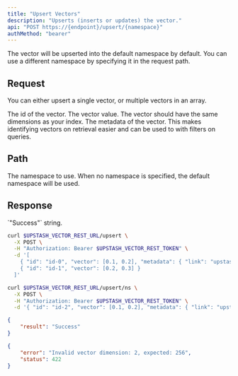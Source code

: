 ```yaml
---
title: "Upsert Vectors"
description: "Upserts (inserts or updates) the vector."
api: "POST https://{endpoint}/upsert/{namespace}"
authMethod: "bearer"
---
```


<Tip>
  The vector will be upserted into the default namespace by default.
  You can use a different namespace by specifying it in the request path.
</Tip>

## Request

You can either upsert a single vector, or multiple vectors in an array.

<ParamField body="id" type="string" required>
  The id of the vector.
</ParamField>
<ParamField body="vector" type="number[]" required>
  The vector value.
  <Note>The vector should have the same dimensions as your index.</Note>
</ParamField>
<ParamField body="metadata" type="Object">
  The metadata of the vector. This makes identifying vectors
  on retrieval easier and can be used to with filters on queries.
</ParamField>

## Path

<ParamField path="namespace" type="string" default="">
  The namespace to use.
  When no namespace is specified, the default namespace will be used.
</ParamField>

## Response

<ResponseField name="result" type="string">
  `"Success"` string.
</ResponseField>

<RequestExample>

```sh curl
curl $UPSTASH_VECTOR_REST_URL/upsert \
  -X POST \
  -H "Authorization: Bearer $UPSTASH_VECTOR_REST_TOKEN" \
  -d '[ 
    { "id": "id-0", "vector": [0.1, 0.2], "metadata": { "link": "upstash.com" } }, 
    { "id": "id-1", "vector": [0.2, 0.3] }
  ]'
```

```sh curl (Namespace)
curl $UPSTASH_VECTOR_REST_URL/upsert/ns \
  -X POST \
  -H "Authorization: Bearer $UPSTASH_VECTOR_REST_TOKEN" \
  -d '{ "id": "id-2", "vector": [0.1, 0.2], "metadata": { "link": "upstash.com" } }'
```

</RequestExample>

<ResponseExample>

```json 200 OK
{
    "result": "Success"
}
```

```json 422 Unprocessable Entity
{
    "error": "Invalid vector dimension: 2, expected: 256",
    "status": 422
}
```

</ResponseExample>

